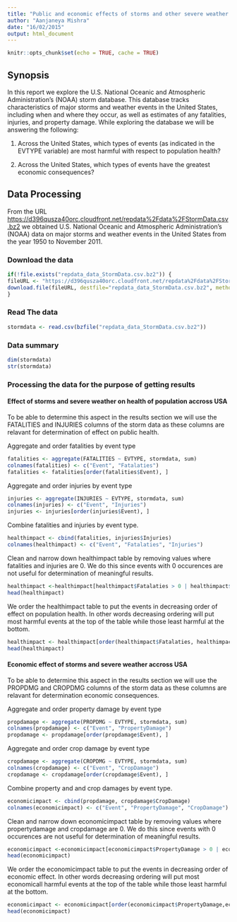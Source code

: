 ```yaml
---
title: "Public and economic effects of storms and other severe weather events in USA"
author: "Aanjaneya Mishra"
date: "16/02/2015"
output: html_document
---
```


```r
knitr::opts_chunk$set(echo = TRUE, cache = TRUE)
```

## Synopsis

In this report we explore the U.S. National Oceanic and Atmospheric Administration's (NOAA) storm database. This database tracks characteristics of major storms and weather events in the United States, including when and where they occur, as well as estimates of any fatalities, injuries, and property damage. While exploring the database we will be answering the following: 

1. Across the United States, which types of events (as indicated in the EVTYPE variable) are most harmful with respect to population health?

2. Across the United States, which types of events have the greatest economic consequences?

## Data Processing

From the URL [https://d396qusza40orc.cloudfront.net/repdata%2Fdata%2FStormData.csv.bz2](https://d396qusza40orc.cloudfront.net/repdata%2Fdata%2FStormData.csv.bz2) we obtained U.S. National Oceanic and Atmospheric Administration's (NOAA) data on major storms and weather events in the United States from the year 1950 to November 2011. 

### Download the data

```r
if(!file.exists("repdata_data_StormData.csv.bz2")) {
fileURL <- "https://d396qusza40orc.cloudfront.net/repdata%2Fdata%2FStormData.csv.bz2"
download.file(fileURL, destfile="repdata_data_StormData.csv.bz2", method = "curl")
}
```

### Read The data

```r
stormdata <- read.csv(bzfile("repdata_data_StormData.csv.bz2"))
```
### Data summary

```r
dim(stormdata)
str(stormdata)
```

### Processing the data for the purpose of getting results

#### Effect of storms and severe weather on health of population accross USA

To be able to determine this aspect in the results section we will use the FATALITIES and INJURIES columns of the storm data as these columns are relavant for determination of effect on public health. 

Aggregate and order fatalities by event type

```r
fatalities <- aggregate(FATALITIES ~ EVTYPE, stormdata, sum)
colnames(fatalities) <- c("Event", "Fatalaties")
fatalities <- fatalities[order(fatalities$Event), ]
```

Aggregate and order injuries by event type

```r
injuries <- aggregate(INJURIES ~ EVTYPE, stormdata, sum)
colnames(injuries) <- c("Event", "Injuries")
injuries <- injuries[order(injuries$Event), ]
```

Combine fatalities and injuries by event type.

```r
healthimpact <- cbind(fatalities, injuries$Injuries)
colnames(healthimpact) <- c("Event", "Fatalaties", "Injuries")
```

Clean and narrow down healthimpact table by removing values where fatalities and injuries are 0. We do this since events with 0 occurences are not useful for determination of meaningful results.

```r
healthimpact <-healthimpact[healthimpact$Fatalaties > 0 | healthimpact$Injuries > 0, ]
head(healthimpact)
```

We order the healthimpact table to put the events in decreasing order of effect on population health. In other words decreasing ordering will put most harmful events at the top of the table while those least harmful at the bottom.

```r
healthimpact <- healthimpact[order(healthimpact$Fatalaties, healthimpact$Injuries, decreasing = TRUE), ]
head(healthimpact)
```

#### Economic effect of storms and severe weather accross USA

To be able to determine this aspect in the results section we will use the PROPDMG and CROPDMG columns of the storm data as these columns are relavant for determination economic consequences. 

Aggregate and order property damage by event type

```r
propdamage <- aggregate(PROPDMG ~ EVTYPE, stormdata, sum)
colnames(propdamage) <- c("Event", "PropertyDamage")
propdamage <- propdamage[order(propdamage$Event), ]
```

Aggregate and order crop damage by event type

```r
cropdamage <- aggregate(CROPDMG ~ EVTYPE, stormdata, sum)
colnames(cropdamage) <- c("Event", "CropDamage")
cropdamage <- cropdamage[order(cropdamage$Event), ]
```

Combine property and and crop damages by event type.

```r
economicimpact <- cbind(propdamage, cropdamage$CropDamage)
colnames(economicimpact) <- c("Event", "PropertyDamage", "CropDamage")
```

Clean and narrow down economicimpact table by removing values where propertydamage and cropdamage are 0. We do this since events with 0 occurences are not useful for determination of meaningful results.

```r
economicimpact <-economicimpact[economicimpact$PropertyDamage > 0 | economicimpact$CropDamage > 0, ]
head(economicimpact)
```

We order the economicimpact table to put the events in decreasing order of economic effect. In other words decreasing ordering will put most economicall harmful events at the top of the table while those least harmful at the bottom.

```r
economicimpact <- economicimpact[order(economicimpact$PropertyDamage,economicimpact$CropDamage, decreasing = TRUE), ]
head(economicimpact)
```
